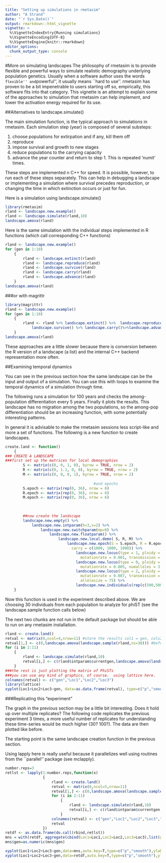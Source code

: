 ```yaml
---
title: "Setting up simulations in rmetasim"
author: "A Strand"
date: "`r Sys.Date()`"
output: rmarkdown::html_vignette
vignette: >
  %\VignetteIndexEntry{Running simulations}
  %\VignetteEncoding{UTF-8}
  %\VignetteEngine{knitr::rmarkdown}
editor_options: 
  chunk_output_type: console
---
```



#More on simulating landscapes
The philosophy of rmetasim is to provide flexible and powerful ways to
simulate realistic demography underlying population genetics.  Usually
when a software author uses the words ``flexible'' and ``powerful'',
it usually means ``hard to use''.  rmetasim has proven to be a bit
impenetrable to users starting off so, empirically, this software fits
into that category.  This vignette is an attempt to explain some of
the approaches to simulation that rmetasim can help implement, and
lower the activation energy required for its use.

##Alternatives to landscape.simulate()

The main simulation function, \texttt{landscape.simulate()} is the
typical approach to simulations in rmetasim.  Each simulation step
(year) is composed of several substeps:


  1. choose populations for extirpation and if any,  kill them off
  2. reproduce
  3. impose survival and growth to new stages
  4. reduce populations to the carrying capacity
  5. advance the year counter and return to step 1.  This is repeated
  'numit' times.


These steps are implemented n C++ for speed.  It is possible, however,
to run each of these steps separately.  This can help in debugging a
landscape or implementing a simulation where survival precedes
reproduction, or changing the time in which extinction occurs or just for fun.

Here is a simulation using landscape.simulate()
```r
library(rmetasim)
rland <- landscape.new.example()
rland <- landscape.simulate(rland,10)
landscape.amova(rland)
```

Here is the same simulation with the individual steps implemented in R functions (which call corresponding C++ functions)
```r
rland <- landscape.new.example()
for (gen in 1:10)
    {
        rland <- landscape.extinct(rland)
        rland <- landscape.reproduce(rland)
        rland <- landscape.survive(rland)
        rland <- landscape.carry(rland)
        rland <- landscape.advance(rland)
    }
landscape.amova(rland)
```

###or with magrittr

```r
library(magrittr)
rland <- landscape.new.example()
for (gen in 1:10)
    {
        rland <- rland %>% landscape.extinct() %>%  landscape.reproduce() %>% 
            landscape.survive() %>% landscape.carry()%>%landscape.advance()
    }
landscape.amova(rland)
```

These approaches are a little slower because there is conversion
between the R version of a landscape (a list) and the internal C++
backend representation more often.  

##Examining temporal dynamics

You can see in the previous section how the same landscape can be the
input and output of a simulation.  You can use this with loops to
examine the temporal dynamics of a simulation through time.  

The following runs a simulation for 100 years and checks the
among-population differentiation every 5 years.  Finally it plots the
results.  This landscape has no migration among the two populations,
so the among-pop differentiation should be an increasing function,
with some potentially interesting patterns.

In general it is advisable to make the rmetasim sessions less
script-like and more a set of functions.  The following is a
new function to create landscapes.

```r
create.land <- function()
    {
### CREATE A LANDSCAPE
###first set up the matrices for local demographies
        S <- matrix(c(0, 0, 1, 0), byrow = TRUE, nrow = 2)
        R <- matrix(c(0, 1.1, 0, 0), byrow = TRUE, nrow = 2)
        M <- matrix(c(0, 0, 0, 1), byrow = TRUE, nrow = 2)
        
                                        #and epochs 
        S.epoch <- matrix(rep(0, 36), nrow = 6)
        R.epoch <- matrix(rep(0, 36), nrow = 6)
        M.epoch <- matrix(rep(0, 36), nrow = 6)
        
        
        
        ##now create the landscape
        landscape.new.empty() %>% 
            landscape.new.intparam(h=3,s=2) %>% 
                landscape.new.switchparam(mp=0) %>%
                    landscape.new.floatparam() %>%
                        landscape.new.local.demo( S, R, M) %>%
                            landscape.new.epoch(S = S.epoch, R = R.epoch, M = M.epoch, 
                              carry = c(1000, 1000, 1000)) %>%
                                landscape.new.locus(type = 1, ploidy = 2, 
                                  mutationrate = 0.001, transmission = 0, numalleles = 5) %>%
                                landscape.new.locus(type = 0, ploidy = 1, 
                                  mutationrate = 0.005, numalleles = 3, frequencies = c(0.2, 0.2, 0.6)) %>%
                                landscape.new.locus(type = 2, ploidy = 1, 
                                  mutationrate = 0.007, transmission = 1, numalleles = 3, 
                                  allelesize = 75) %>%
                                landscape.new.individuals(rep(c(500,500),3))
    }
```



Now this function is used in the experiment described above.  We are choosing 30 individuals from each population to analyze for phiST (see the landscape.sample function calls below)

The next two chunks are not run in the default package but should be able to run on any rmetasim installation.

```r
rland <- create.land()
retval <- matrix(0,ncol=4,nrow=11) #store the results col1 = gen, cols2-3 PhiST
retval[1,] <- c(0,landscape.amova(landscape.sample(rland,ns=30))) #before any evolution occurs. Both populations from same source
for (i in 2:11)
    {
        rland <- landscape.simulate(rland,10)
        retval[i,] <- c(rland$intparam$currentgen,landscape.amova(landscape.sample(rland,ns=30))) 
    }
###the rest is just plotting the matrix of PhiSTs
###you can use any kind of graphics, of course.  using lattice here.
colnames(retval) <- c("gen","Loc1","Loc2","Loc3")
library(lattice)
xyplot(Loc1+Loc2+Loc3~gen, data=as.data.frame(retval), type=c("p","smooth"),auto.key=T,ylab="phiST",main="Change in phiST over time")
``` 

###Replicating this "experiment"

The graph in the previous section may be a little bit interesting.
Does it hold up over multiple replicates? The following code
replicates the previous experiment 3 times, a more useful number of
replicates for understanding these time-series would be much higher
(30? 100?).  The data are then plotted like before.

The starting point is the same landscape creation function in the previous section.


Using lapply here is really useful because it parallelizes well using
routines from the ``parallel'' package (see mclapply). 

```r
number.reps=3
retlst <- lapply(1:number.reps,function(x) 
                 {
                     rland <- create.land()
                     retval <- matrix(0,ncol=5,nrow=11) 
                     retval[1,] <- c(0,landscape.amova(landscape.sample(rland,ns=30)),x)
                     for (i in 2:11)
                         {
                             rland <- landscape.simulate(rland,10)
                             retval[i,] <- c(rland$intparam$currentgen,landscape.amova(landscape.sample(rland,ns=30)),x) 
                         }
                     colnames(retval) <- c("gen","Loc1","Loc2","Loc3","replicate")
                     retval
                 })
retdf <- as.data.frame(do.call(rbind,retlst))
mns = with(retdf, aggregate(cbind(Loc1=Loc1,Loc2=Loc2,Loc3=Loc3),list(gen=gen),mean))
mns$gen=as.numeric(mns$gen)

xyplot(Loc1+Loc2+Loc3~gen,data=mns,auto.key=T,type=c("p","smooth"),ylab="phiST",main=paste("means of",number.reps,"replicates"))
xyplot(Loc1+Loc2+Loc3~gen,data=retdf,auto.key=T,type=c("p","smooth"),ylab="phiST",main=paste(number.reps,"replicates for each locus"))
```


